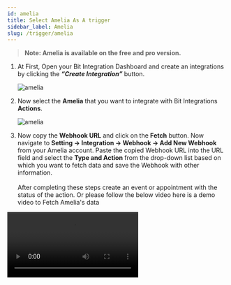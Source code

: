 ```yaml
---
id: amelia
title: Select Amelia As A trigger
sidebar_label: Amelia
slug: /trigger/amelia
---
```



> **Note: Amelia is available on the free and pro version.**

1. At First, Open your Bit Integration Dashboard and create an integrations by clicking the **_“Create Integration”_** button.

   <Image src="trigger/amelia/_create-integration" alt="amelia"  w="1020" h="350"/>

2. Now select the **Amelia** that you want to integrate with Bit Integrations **Actions**.

   <Image src="trigger/amelia/_select-amelia" alt="amelia" w="1020" h="350"/>

3. Now copy the **Webhook URL** and click on the **Fetch** button. Now navigate to **Setting -> Integration -> Webhook -> Add New Webhook** from your Amelia account. Paste the copied Webhook URL into the URL field and select the **Type and Action** from the drop-down list based on which you want to fetch data and save the Webhook with other information.<br/> <br/>
After completing these steps create an event or appointment with the status of the action. Or please follow the below video here is a demo video to Fetch Amelia's data
<Video src="fatch-amelia-data" alt="Amelia" w="1020" h="350" />
   

4. After successfully Fetched the data then click on Set Action button
   <Image src="trigger/amelia/_set-acttion-button" alt="amelia" w="1020" h="350"/>

:::info
  After completing these steps, the **Actions** list will appear, and select the action you want to integrate with your selected **Trigger**. Now you have to **authorize** the Action. To know more about authorization, Go to **Actions** from the left side menu and select the Action you want to integrate with your chosen trigger.
:::


<Feedback/>